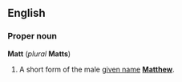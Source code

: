 
==English==
===Proper noun===
'''Matt''' (''plural'' '''Matts''')

#A short form of the male [[given name]]  '''[[Matthew]]'''.